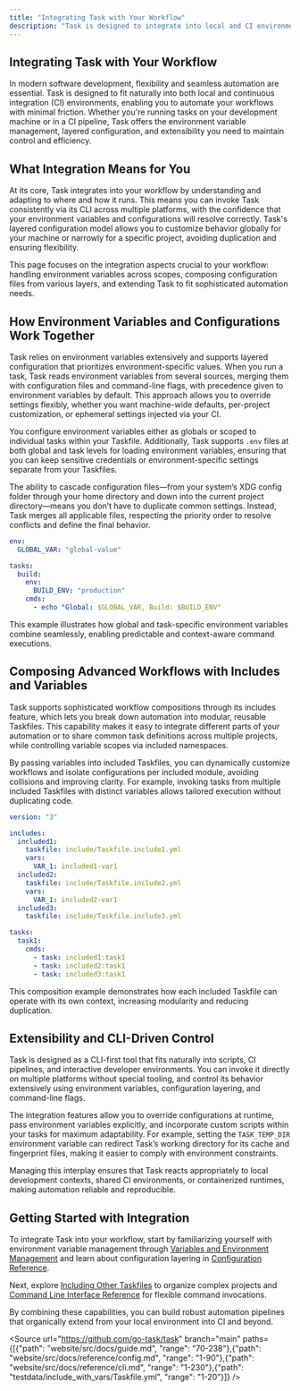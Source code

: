 ```yaml
---
title: "Integrating Task with Your Workflow"
description: "Task is designed to integrate into local and CI environments, supporting multiple platforms and seamless CLI invocation. Learn about environment variable management, configuration layering, and extensibility for advanced custom workflows."
---
```


## Integrating Task with Your Workflow

In modern software development, flexibility and seamless automation are essential. Task is designed to fit naturally into both local and continuous integration (CI) environments, enabling you to automate your workflows with minimal friction. Whether you're running tasks on your development machine or in a CI pipeline, Task offers the environment variable management, layered configuration, and extensibility you need to maintain control and efficiency.

## What Integration Means for You

At its core, Task integrates into your workflow by understanding and adapting to where and how it runs. This means you can invoke Task consistently via its CLI across multiple platforms, with the confidence that your environment variables and configurations will resolve correctly. Task's layered configuration model allows you to customize behavior globally for your machine or narrowly for a specific project, avoiding duplication and ensuring flexibility.

This page focuses on the integration aspects crucial to your workflow: handling environment variables across scopes, composing configuration files from various layers, and extending Task to fit sophisticated automation needs.

## How Environment Variables and Configurations Work Together

Task relies on environment variables extensively and supports layered configuration that prioritizes environment-specific values. When you run a task, Task reads environment variables from several sources, merging them with configuration files and command-line flags, with precedence given to environment variables by default. This approach allows you to override settings flexibly, whether you want machine-wide defaults, per-project customization, or ephemeral settings injected via your CI.

You configure environment variables either as globals or scoped to individual tasks within your Taskfile. Additionally, Task supports `.env` files at both global and task levels for loading environment variables, ensuring that you can keep sensitive credentials or environment-specific settings separate from your Taskfiles.

The ability to cascade configuration files—from your system’s XDG config folder through your home directory and down into the current project directory—means you don’t have to duplicate common settings. Instead, Task merges all applicable files, respecting the priority order to resolve conflicts and define the final behavior.

```yaml
env:
  GLOBAL_VAR: "global-value"

tasks:
  build:
    env:
      BUILD_ENV: "production"
    cmds:
      - echo "Global: $GLOBAL_VAR, Build: $BUILD_ENV"
```

This example illustrates how global and task-specific environment variables combine seamlessly, enabling predictable and context-aware command executions.

## Composing Advanced Workflows with Includes and Variables

Task supports sophisticated workflow compositions through its includes feature, which lets you break down automation into modular, reusable Taskfiles. This capability makes it easy to integrate different parts of your automation or to share common task definitions across multiple projects, while controlling variable scopes via included namespaces.

By passing variables into included Taskfiles, you can dynamically customize workflows and isolate configurations per included module, avoiding collisions and improving clarity. For example, invoking tasks from multiple included Taskfiles with distinct variables allows tailored execution without duplicating code.

```yaml
version: "3"

includes:
  included1:
    taskfile: include/Taskfile.include1.yml
    vars:
      VAR_1: included1-var1
  included2:
    taskfile: include/Taskfile.include2.yml
    vars:
      VAR_1: included2-var1
  included3:
    taskfile: include/Taskfile.include3.yml

tasks:
  task1:
    cmds:
      - task: included1:task1
      - task: included2:task1
      - task: included3:task1
```

This composition example demonstrates how each included Taskfile can operate with its own context, increasing modularity and reducing duplication.

## Extensibility and CLI-Driven Control

Task is designed as a CLI-first tool that fits naturally into scripts, CI pipelines, and interactive developer environments. You can invoke it directly on multiple platforms without special tooling, and control its behavior extensively using environment variables, configuration layering, and command-line flags.

The integration features allow you to override configurations at runtime, pass environment variables explicitly, and incorporate custom scripts within your tasks for maximum adaptability. For example, setting the `TASK_TEMP_DIR` environment variable can redirect Task’s working directory for its cache and fingerprint files, making it easier to comply with environment constraints.

Managing this interplay ensures that Task reacts appropriately to local development contexts, shared CI environments, or containerized runtimes, making automation reliable and reproducible.

## Getting Started with Integration

To integrate Task into your workflow, start by familiarizing yourself with environment variable management through [Variables and Environment Management](/concepts/extensibility-variables-integration/variables-and-environment-management) and learn about configuration layering in [Configuration Reference](/reference/config/).

Next, explore [Including Other Taskfiles](https://taskfile.dev/guide/#including-other-taskfiles) to organize complex projects and [Command Line Interface Reference](/reference/cli/) for flexible command invocations.

By combining these capabilities, you can build robust automation pipelines that organically extend from your local environment into CI and beyond.

<Source url="https://github.com/go-task/task" branch="main" paths={[{"path": "website/src/docs/guide.md", "range": "70-238"},{"path": "website/src/docs/reference/config.md", "range": "1-90"},{"path": "website/src/docs/reference/cli.md", "range": "1-230"},{"path": "testdata/include_with_vars/Taskfile.yml", "range": "1-20"}]} />
